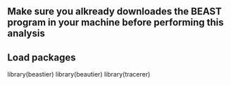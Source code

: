 ## Make sure you alkready downloades the BEAST program in your machine before performing this analysis

## Load packages
library(beastier)
library(beautier)
library(tracerer)

